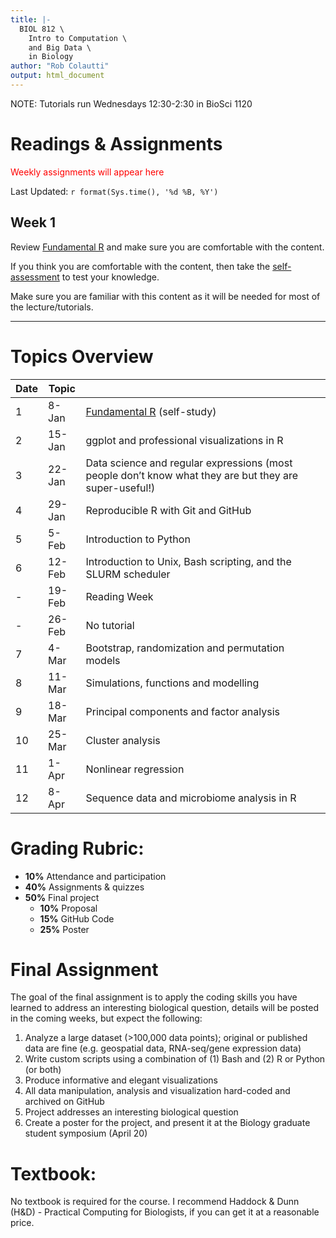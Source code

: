 ```yaml
---
title: |-
  BIOL 812 \
    Intro to Computation \
    and Big Data \
    in Biology
author: "Rob Colautti"
output: html_document
---
```


NOTE: Tutorials run Wednesdays 12:30-2:30 in BioSci 1120

# Readings & Assignments {.tabset .tabset-fade .tabset-pills} 

<span style="color:red"> Weekly assignments will appear here </span>

Last Updated:
`r format(Sys.time(), '%d %B, %Y')` 

## Week 1

Review [Fundamental R](https://colauttilab.github.io/RCrashCourse/1_fundamentals.html) and make sure you are comfortable with the content.

If you think you are comfortable with the content, then take the [self-assessment](https://colauttilab.github.io/RCrashCourse/1_fundamentals_test.html) to test your knowledge.

Make sure you are familiar with this content as it will be needed for most of the lecture/tutorials.


***

# Topics Overview

 | Date | Topic
-----|--------|----------------------------------------------------
1 | 8-Jan | [Fundamental R](https://colauttilab.github.io/RCrashCourse/1_fundamentals_test.html) (self-study)
2 | 15-Jan | ggplot and professional visualizations in R
3 | 22-Jan | Data science and regular expressions (most people don’t know what they are but they are super-useful!)
4 | 29-Jan | Reproducible R with Git and GitHub
5 | 5-Feb  | Introduction to Python
6 | 12-Feb | Introduction to Unix, Bash scripting, and the SLURM scheduler
- | 19-Feb | Reading Week
- | 26-Feb | No tutorial
7 | 4-Mar  | Bootstrap, randomization and permutation models
8 | 11-Mar | Simulations, functions and modelling
9 | 18-Mar | Principal components and factor analysis 
10 | 25-Mar | Cluster analysis
11 | 1-Apr |	Nonlinear regression
12 | 8-Apr  |	Sequence data and microbiome analysis in R


# Grading Rubric:

  * __10%__ Attendance and participation
  * __40%__ Assignments & quizzes
  * __50%__ Final project
    + __10%__ Proposal
    + __15%__ GitHub Code
    + __25%__ Poster
    
# Final Assignment

The goal of the final assignment is to apply the coding skills you have learned to address an interesting biological question, details will be posted in the coming weeks, but expect the following:

  1. Analyze a large dataset (>100,000 data points); original or published data are fine (e.g. geospatial data, RNA-seq/gene expression data)
  2. Write custom scripts using a combination of (1) Bash and (2) R or Python (or both)
  3. Produce informative and elegant visualizations
  4. All data manipulation, analysis and visualization hard-coded and archived on GitHub
  5. Project addresses an interesting biological question
  6. Create a poster for the project, and present it at the Biology graduate student symposium (April 20)

# Textbook:

No textbook is required for the course. I recommend Haddock & Dunn (H&D) - Practical Computing for Biologists, if you can get it at a reasonable price.
